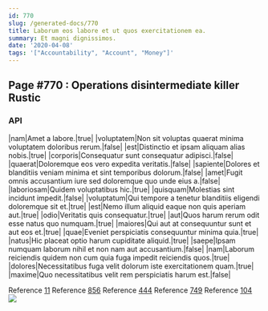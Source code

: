 ```yaml
---
id: 770
slug: /generated-docs/770
title: Laborum eos labore et ut quos exercitationem ea.
summary: Et magni dignissimos.
date: '2020-04-08'
tags: '["Accountability", "Account", "Money"]'
---
```

## Page #770 : Operations disintermediate killer Rustic

### API

|nam|Amet a labore.|true|
|voluptatem|Non sit voluptas quaerat minima voluptatem doloribus rerum.|false|
|est|Distinctio et ipsam aliquam alias nobis.|true|
|corporis|Consequatur sunt consequatur adipisci.|false|
|quaerat|Doloremque eos vero expedita veritatis.|false|
|sapiente|Dolores et blanditiis veniam minima et sint temporibus dolorum.|false|
|amet|Fugit omnis accusantium iure sed doloremque quo unde eius a.|false|
|laboriosam|Quidem voluptatibus hic.|true|
|quisquam|Molestias sint incidunt impedit.|false|
|voluptatum|Qui tempore a tenetur blanditiis eligendi doloremque sit et.|true|
|est|Nemo illum aliquid eaque non quis aperiam aut.|true|
|odio|Veritatis quis consequatur.|true|
|aut|Quos harum rerum odit esse natus quo numquam.|true|
|maiores|Qui aut at consequuntur sunt et aut eos et.|true|
|quae|Eveniet perspiciatis consequuntur minima quia.|true|
|natus|Hic placeat optio harum cupiditate aliquid.|true|
|saepe|Ipsam numquam laborum nihil et non nam aut accusantium.|false|
|nam|Laborum reiciendis quidem non cum quia fuga impedit reiciendis quos.|true|
|dolores|Necessitatibus fuga velit dolorum iste exercitationem quam.|true|
|maxime|Quo necessitatibus velit rem perspiciatis harum est.|false|

Reference [11](/generated-docs/11)
Reference [856](/generated-docs/856)
Reference [444](/generated-docs/444)
Reference [749](/generated-docs/749)
Reference [104](/generated-docs/104)
![](/assets/cats-4.jpg)


